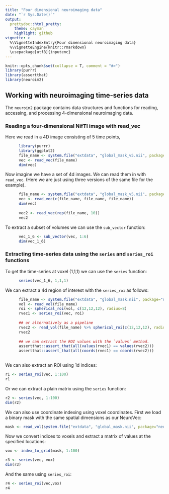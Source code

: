 ```yaml
---
title: "Four dimensional neuroimaging data"
date: "`r Sys.Date()`"
output: 
  prettydoc::html_pretty:
    theme: cayman
    highlight: github
vignette: >
  %\VignetteIndexEntry{Four dimensional neuroimaging data}
  %\VignetteEngine{knitr::rmarkdown}
  \usepackage[utf8]{inputenc}
---
```


```r
knitr::opts_chunk$set(collapse = T, comment = "#>")
library(purrr)
library(assertthat)
library(neuroim2)
```

## Working with neuroimaging time-series data

The `neuroim2` package contains data structures and functions for reading, accessing, and processing 4-dimensional neuroimaging data. 

### Reading a four-dimensional NifTI image with read_vec

Here we read in a 4D image consisting of 5 time points,

```r
      library(purrr)
      library(ggplot2)
      file_name <- system.file("extdata", "global_mask_v5.nii", package="neuroim2")
      vec <- read_vec(file_name)
      dim(vec)
```

Now imagine we have a set of 4d images. We can read them in with `read_vec`. (Here we are just using three versions of the same file for the example).


```r
    
      file_name <- system.file("extdata", "global_mask_v5.nii", package="neuroim2")
      vec <- read_vec(c(file_name, file_name, file_name))
      dim(vec)
      
      vec2 <- read_vec(rep(file_name, 10))
      vec2
```

To extract a subset of volumes we can use the `sub_vector` function:

```r
    
      vec_1_6 <- sub_vector(vec, 1:6)
      dim(vec_1_6)
```

### Extracting time-series data using the `series` and `series_roi` functions

To get the time-series at voxel (1,1,1) we can use the `series` function:

```r
      
      series(vec_1_6, 1,1,1)
```

We can extract a 4d region of interest with the `series_roi` as follows:


```r
      file_name <- system.file("extdata", "global_mask.nii", package="neuroim2")
      vol <- read_vol(file_name)
      roi <- spherical_roi(vol, c(12,12,12), radius=8)
      rvec1 <- series_roi(vec, roi)
      
      ## or alternatively as a pipeline
      rvec2 <- read_vol(file_name) %>% spherical_roi(c(12,12,12), radius=8) %>% series_roi(vec,.)
      rvec2
      
      ## we can extract the ROI values with the `values` method.
      assertthat::assert_that(all(values(rvec1) == values(rvec2)))
      assertthat::assert_that(all(coords(rvec1) == coords(rvec2)))
      
```

We can also extract an ROI using 1d indices:

```r

r1 <- series_roi(vec, 1:100)
r1
```

Or we can extract a plain matrix using the `series` function:

```r
r2 <- series(vec, 1:100)
dim(r2)
```

We can also use coordinate indexing using voxel coordinates. First we load a binary mask with the same spatial dimensions as our NeuroVec:

```r
mask <- read_vol(system.file("extdata", "global_mask.nii", package="neuroim2"))
```

Now we convert indices to voxels and extract a matrix of values at the specified locations:

```r
vox <- index_to_grid(mask, 1:100)

r3 <- series(vec, vox)
dim(r3)
```

And the same using `series_roi`:

```r
r4 <- series_roi(vec,vox)
r4
```







